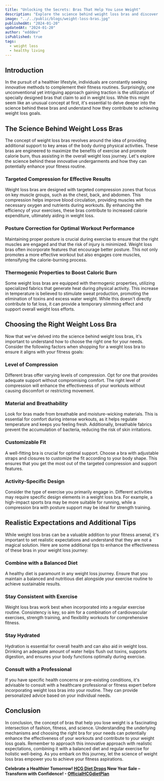 ```yaml
---
title: "Unlocking the Secrets: Bras That Help You Lose Weight"
description: "Explore the science behind weight loss bras and discover how these innovative undergarments can enhance your fitness routine. Learn about targeted compression, posture correction, and thermogenic properties, along with tips for choosing the right weight loss bra. Set realistic expectations, combine with a balanced diet and exercise, and celebrate a healthier tomorrow!"
image: "../../public/blogs/weight-loss-bras.jpg"
publishedAt: "2024-01-20"
updatedAt: "2024-01-20" 
author: "edddev"
isPublished: true
tags:
  - weight loss
  - healthy living
---
```


## Introduction

In the pursuit of a healthier lifestyle, individuals are constantly seeking innovative methods to complement their fitness routines. Surprisingly, one unconventional yet intriguing approach gaining traction is the utilization of specially designed bras that claim to aid in weight loss. While this might seem like an unusual concept at first, it's essential to delve deeper into the science behind these bras and understand how they contribute to achieving weight loss goals.

## The Science Behind Weight Loss Bras

The concept of weight loss bras revolves around the idea of providing additional support to key areas of the body during physical activities. These bras are engineered to maximize the benefits of exercise and promote calorie burn, thus assisting in the overall weight loss journey. Let's explore the science behind these innovative undergarments and how they can potentially enhance your fitness routine.

### Targeted Compression for Effective Results

Weight loss bras are designed with targeted compression zones that focus on key muscle groups, such as the chest, back, and abdomen. This compression helps improve blood circulation, providing muscles with the necessary oxygen and nutrients during workouts. By enhancing the efficiency of your exercises, these bras contribute to increased calorie expenditure, ultimately aiding in weight loss.

### Posture Correction for Optimal Workout Performance

Maintaining proper posture is crucial during exercise to ensure that the right muscles are engaged and that the risk of injury is minimized. Weight loss bras often incorporate features that encourage better posture. This not only promotes a more effective workout but also engages core muscles, intensifying the calorie-burning process.

### Thermogenic Properties to Boost Caloric Burn

Some weight loss bras are equipped with thermogenic properties, utilizing specialized fabrics that generate heat during physical activity. This increase in temperature is believed to stimulate sweat production, promoting the elimination of toxins and excess water weight. While this doesn't directly contribute to fat loss, it can provide a temporary slimming effect and support overall weight loss efforts.

## Choosing the Right Weight Loss Bra

Now that we've delved into the science behind weight loss bras, it's important to understand how to choose the right one for your needs. Consider the following factors when shopping for a weight loss bra to ensure it aligns with your fitness goals:

### Level of Compression

Different bras offer varying levels of compression. Opt for one that provides adequate support without compromising comfort. The right level of compression will enhance the effectiveness of your workouts without causing discomfort or restricting movement.

### Material and Breathability

Look for bras made from breathable and moisture-wicking materials. This is essential for comfort during intense workouts, as it helps regulate temperature and keeps you feeling fresh. Additionally, breathable fabrics prevent the accumulation of bacteria, reducing the risk of skin irritations.

### Customizable Fit

A well-fitting bra is crucial for optimal support. Choose a bra with adjustable straps and closures to customize the fit according to your body shape. This ensures that you get the most out of the targeted compression and support features.

### Activity-Specific Design

Consider the type of exercise you primarily engage in. Different activities may require specific design elements in a weight loss bra. For example, a high-impact sports bra may be more suitable for running, while a compression bra with posture support may be ideal for strength training.

## Realistic Expectations and Additional Tips

While weight loss bras can be a valuable addition to your fitness arsenal, it's important to set realistic expectations and understand that they are not a magical solution. Here are some additional tips to enhance the effectiveness of these bras in your weight loss journey:

### Combine with a Balanced Diet

A healthy diet is paramount in any weight loss journey. Ensure that you maintain a balanced and nutritious diet alongside your exercise routine to achieve sustainable results.

### Stay Consistent with Exercise

Weight loss bras work best when incorporated into a regular exercise routine. Consistency is key, so aim for a combination of cardiovascular exercises, strength training, and flexibility workouts for comprehensive fitness.

### Stay Hydrated

Hydration is essential for overall health and can also aid in weight loss. Drinking an adequate amount of water helps flush out toxins, supports digestion, and ensures your body functions optimally during exercise.

### Consult with a Professional

If you have specific health concerns or pre-existing conditions, it's advisable to consult with a healthcare professional or fitness expert before incorporating weight loss bras into your routine. They can provide personalized advice based on your individual needs.

## Conclusion

In conclusion, the concept of bras that help you lose weight is a fascinating intersection of fashion, fitness, and science. Understanding the underlying mechanisms and choosing the right bra for your needs can potentially enhance the effectiveness of your workouts and contribute to your weight loss goals. Remember to approach this innovative approach with realistic expectations, combining it with a balanced diet and regular exercise for holistic well-being. As you embark on this journey, let the science of weight loss bras empower you to achieve your fitness aspirations.

**Celebrate a Healthier Tomorrow! [HCG Diet Drops](https://shareasale.com/u.cfm?d=1082540&m=35635&u=4040299&afftrack=) New Year Sale – Transform with Confidence! - [OfficialHCGdietPlan](https://shareasale.com/u.cfm?d=1082540&m=35635&u=4040299&afftrack=)**

